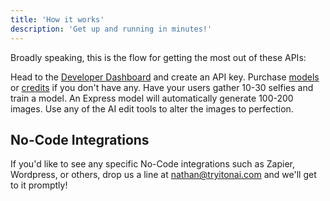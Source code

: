 ```yaml
---
title: 'How it works'
description: 'Get up and running in minutes!'
---
```


Broadly speaking, this is the flow for getting the most out of these APIs:

<Steps>
  <Step title="Create API Key">
    Head to the <a href="https://studio.tryitonai.com/developers">Developer Dashboard</a> and create an API key.
  </Step>
  <Step title="Get Credits">
    Purchase <a href="https://studio.tryitonai.com/express">models</a> or 
    <a href="https://studio.tryitonai.com/billing">credits</a>
    if you don't have any.
  </Step>
  <Step title="Train a model">
    Have your users gather 10-30 selfies and train a model.
  </Step>
  <Step title="Generate Images">
    An Express model will automatically generate 100-200 images.
  </Step>
  <Step title="Edit the Images">
    Use any of the AI edit tools to alter the images to perfection.
  </Step>
</Steps>


## No-Code Integrations

If you'd like to see any specific No-Code integrations such as Zapier, Wordpress, or others, drop us a line at 
[nathan@tryitonai.com](nathan@tryitonai.com) and we'll get to it promptly!
